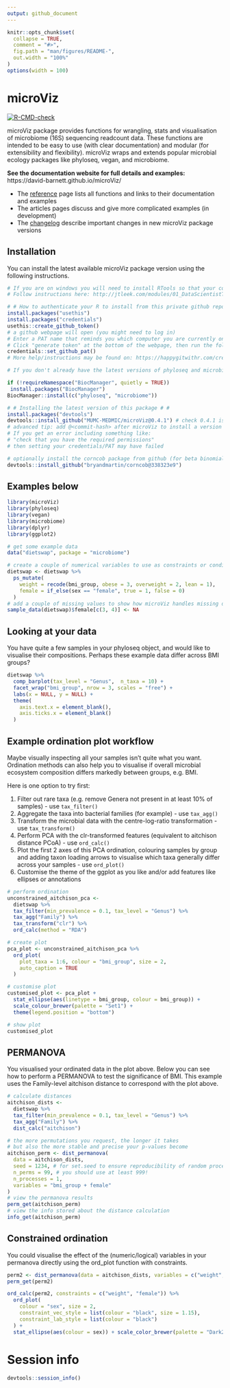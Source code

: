 ```yaml
---
output: github_document
---
```


<!-- README.md is generated from README.Rmd. Please edit that file -->

```r
knitr::opts_chunk$set(
  collapse = TRUE,
  comment = "#>",
  fig.path = "man/figures/README-",
  out.width = "100%"
)
options(width = 100)
```

# microViz

<!-- badges: start -->
[![R-CMD-check](https://github.com/david-barnett/microViz/workflows/R-CMD-check/badge.svg)](https://github.com/david-barnett/microViz/actions)
<!-- badges: end -->

microViz package provides functions for wrangling, stats and visualisation of microbiome (16S) sequencing readcount data. These functions are intended to be easy to use (with clear documentation) and modular (for extensibility and flexibility). 
microViz wraps and extends popular microbial ecology packages like phyloseq, vegan, and microbiome.

**See the documentation website for full details and examples:** https://david-barnett.github.io/microViz/

- The [reference](https://david-barnett.github.io/microViz/reference/index.html) page lists all functions and links to their documentation and examples
- The articles pages discuss and give more complicated examples (in development)
- The [changelog](https://david-barnett.github.io/microViz/news/index.html) describe important changes in new microViz package versions

## Installation

You can install the latest available microViz package version using the following instructions.

``` r
# If you are on windows you will need to install RTools so that your computer can build this package
# Follow instructions here: http://jtleek.com/modules/01_DataScientistToolbox/02_10_rtools/

# # How to authenticate your R to install from this private github repo # #
install.packages("usethis")
install.packages("credentials")
usethis::create_github_token()
# a github webpage will open (you might need to log in)
# Enter a PAT name that reminds you which computer you are currently on
# Click "generate token" at the bottom of the webpage, then run the following code in R, then copy/paste the PAT when requested:
credentials::set_github_pat()
# More help/instructions may be found on: https://happygitwithr.com/credential-caching.html#how-to-get-a-pat

# If you don't already have the latest versions of phyloseq and microbiome, you should install these from bioconductor:

if (!requireNamespace("BiocManager", quietly = TRUE))
 install.packages("BiocManager")
BiocManager::install(c("phyloseq", "microbiome"))

# # Installing the latest version of this package # #
install.packages("devtools")
devtools::install_github("MUMC-MEDMIC/microViz@0.4.1") # check 0.4.1 is the latest version?
# advanced tip: add @<commit-hash> after microViz to install a version from a particular commit
# If you get an error including something like: 
# "check that you have the required permissions" 
# then setting your credentials/PAT may have failed

# optionally install the corncob package from github (for beta binomial models)
devtools::install_github("bryandmartin/corncob@338323e9")

```

## Examples below

```r
library(microViz)
library(phyloseq)
library(vegan)
library(microbiome)
library(dplyr)
library(ggplot2)
```

```r
# get some example data
data("dietswap", package = "microbiome")

# create a couple of numerical variables to use as constraints or conditions
dietswap <- dietswap %>%
  ps_mutate(
    weight = recode(bmi_group, obese = 3, overweight = 2, lean = 1),
    female = if_else(sex == "female", true = 1, false = 0)
  )
# add a couple of missing values to show how microViz handles missing data
sample_data(dietswap)$female[c(3, 4)] <- NA
```

## Looking at your data

You have quite a few samples in your phyloseq object, and would like to visualise their compositions.
Perhaps these example data differ across BMI groups?

```r
dietswap %>%
  comp_barplot(tax_level = "Genus",  n_taxa = 10) +
  facet_wrap("bmi_group", nrow = 3, scales = "free") +
  labs(x = NULL, y = NULL) +
  theme(
    axis.text.x = element_blank(),
    axis.ticks.x = element_blank()
  )
```


## Example ordination plot workflow

Maybe visually inspecting all your samples isn't quite what you want.
Ordination methods can also help you to visualise if overall microbial ecosystem composition differs markedly between groups, e.g. BMI.

Here is one option to try first: 

1. Filter out rare taxa (e.g. remove Genera not present in at least 10% of samples) - use `tax_filter()`
2. Aggregate the taxa into bacterial families (for example) - use `tax_agg()`
3. Transform the microbial data with the centre-log-ratio transformation - use `tax_transform()`
4. Perform PCA with the clr-transformed features (equivalent to aitchison distance PCoA) - use `ord_calc()`
5. Plot the first 2 axes of this PCA ordination, colouring samples by group and adding taxon loading arrows to visualise which taxa generally differ across your samples - use `ord_plot()`
6. Customise the theme of the ggplot as you like and/or add features like ellipses or annotations

```r
# perform ordination
unconstrained_aitchison_pca <-
  dietswap %>%
  tax_filter(min_prevalence = 0.1, tax_level = "Genus") %>%
  tax_agg("Family") %>%
  tax_transform("clr") %>%
  ord_calc(method = "RDA")

# create plot
pca_plot <- unconstrained_aitchison_pca %>%
  ord_plot(
    plot_taxa = 1:6, colour = "bmi_group", size = 2,
    auto_caption = TRUE
  )

# customise plot
customised_plot <- pca_plot +
  stat_ellipse(aes(linetype = bmi_group, colour = bmi_group)) +
  scale_colour_brewer(palette = "Set1") +
  theme(legend.position = "bottom")

# show plot
customised_plot
```

## PERMANOVA

You visualised your ordinated data in the plot above. 
Below you can see how to perform a PERMANOVA to test the significance of BMI.
This example uses the Family-level aitchison distance to correspond with the plot above.

```r
# calculate distances
aitchison_dists <-
  dietswap %>%
  tax_filter(min_prevalence = 0.1, tax_level = "Genus") %>%
  tax_agg("Family") %>%
  dist_calc("aitchison")

# the more permutations you request, the longer it takes
# but also the more stable and precise your p-values become
aitchison_perm <- dist_permanova(
  data = aitchison_dists,
  seed = 1234, # for set.seed to ensure reproducibility of random process
  n_perms = 99, # you should use at least 999!
  n_processes = 1,
  variables = "bmi_group + female"
)
# view the permanova results
perm_get(aitchison_perm)
# view the info stored about the distance calculation
info_get(aitchison_perm)
```

## Constrained ordination
You could visualise the effect of the (numeric/logical) variables in your permanova directly using the ord_plot function with constraints.

```r
perm2 <- dist_permanova(data = aitchison_dists, variables = c("weight", "female"), seed = 321)
perm_get(perm2)

ord_calc(perm2, constraints = c("weight", "female")) %>%
  ord_plot(
    colour = "sex", size = 2,
    constraint_vec_style = list(colour = "black", size = 1.15),
    constraint_lab_style = list(colour = "black")
  ) +
  stat_ellipse(aes(colour = sex)) + scale_color_brewer(palette = "Dark2")
```

# Session info
```r
devtools::session_info()
```
